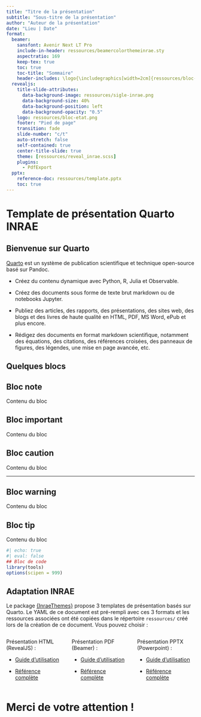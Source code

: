 ```yaml
---
title: "Titre de la présentation"
subtitle: "Sous-titre de la présentation"
author: "Auteur de la présentation"
date: "Lieu | Date"
format: 
  beamer: 
    sansfont: Avenir Next LT Pro
    include-in-header: ressources/beamercolorthemeinrae.sty
    aspectratio: 169
    keep-tex: true
    toc: true
    toc-title: "Sommaire"
    header-includes: \logo{\includegraphics[width=2cm]{ressources/bloc-etat-white-bg.png}}
  revealjs:
    title-slide-attributes:
      data-background-image: ressources/sigle-inrae.png
      data-background-size: 40%
      data-background-position: left
      data-background-opacity: "0.5" 
    logo: ressources/bloc-etat.png
    footer: "Pied de page"
    transition: fade
    slide-number: "c/t"
    auto-stretch: false
    self-contained: true
    center-title-slide: true
    theme: [ressources/reveal_inrae.scss]
    plugins:
      - PdfExport
  pptx:
    reference-doc: ressources/template.pptx
    toc: true
---
```


# Template de présentation Quarto INRAE {background-color="#00a3a6"}

## Bienvenue sur Quarto 

[Quarto](https://quarto.org/) est un système de publication scientifique et technique open-source basé sur Pandoc.

- Créez du contenu dynamique avec Python, R, Julia et Observable.

- Créez des documents sous forme de texte brut markdown ou de notebooks Jupyter.

- Publiez des articles, des rapports, des présentations, des sites web, des blogs et des livres de haute qualité en HTML, PDF, MS Word, ePub et plus encore.

- Rédigez des documents en format markdown scientifique, notamment des équations, des citations, des références croisées, des panneaux de figures, des légendes, une mise en page avancée, etc.

## Quelques blocs

:::{.callout-note}
## Bloc note
Contenu du bloc
:::

:::{.callout-important}
## Bloc important
Contenu du bloc
:::

:::{.callout-caution}
## Bloc caution
Contenu du bloc
:::

---

:::{.callout-warning}
## Bloc warning
Contenu du bloc
:::

:::{.callout-tip}
## Bloc tip
Contenu du bloc
:::

```r
#| echo: true
#| eval: false
## Bloc de code
library(tools)
options(scipen = 999)
```

## Adaptation INRAE

Le package [{InraeThemes}](https://github.com/davidcarayon/InraeThemes) propose 3 templates de présentation basés sur Quarto. Le YAML de ce document est pré-rempli avec ces 3 formats et les ressources associées ont été copiées dans le répertoire `ressources/` créé lors de la création de ce document. Vous pouvez choisir :

:::: {.columns}

::: {.column width="33%"}

Présentation HTML (RevealJS) :

  - [Guide d'utilisation](https://quarto.org/docs/presentations/revealjs/)
  
  - [Référence complète](https://quarto.org/docs/reference/formats/presentations/revealjs.html)
  
:::

::: {.column width="33%"}
  
Présentation PDF (Beamer) :

  - [Guide d'utilisation](https://quarto.org/docs/presentations/beamer/)
  
  - [Référence complète](https://quarto.org/docs/reference/formats/presentations/beamer)

:::


::: {.column width="33%"}
Présentation PPTX (Powerpoint) :

  - [Guide d'utilisation](https://quarto.org/docs/presentations/powerpoint/)
  
  - [Référence complète](https://quarto.org/docs/reference/formats/presentations/pptx)

:::

::::
  
# Merci de votre attention ! {background-color="#00a3a6"}
